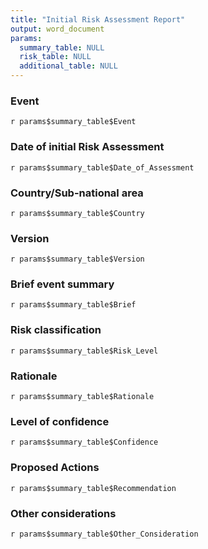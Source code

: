 ```yaml
---
title: "Initial Risk Assessment Report"
output: word_document
params:
  summary_table: NULL
  risk_table: NULL
  additional_table: NULL
---
```


### Event

`r params$summary_table$Event`

### Date of initial Risk Assessment

`r params$summary_table$Date_of_Assessment`

### Country/Sub-national area

`r params$summary_table$Country`

### Version

`r params$summary_table$Version`

### Brief event summary

`r params$summary_table$Brief`

### Risk classification

`r params$summary_table$Risk_Level`

### Rationale

`r params$summary_table$Rationale`

### Level of confidence

`r params$summary_table$Confidence`

### Proposed Actions

`r params$summary_table$Recommendation`

### Other considerations

`r params$summary_table$Other_Consideration`
